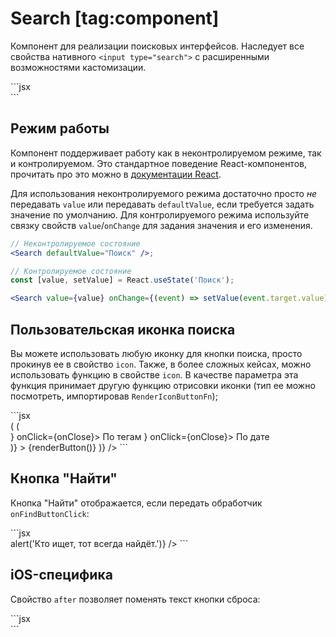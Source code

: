 <Overview group="utils">

# Search [tag:component]

Компонент для реализации поисковых интерфейсов. Наследует все свойства нативного `<input type="search">`
с расширенными возможностями кастомизации.

</Overview>

<Playground>
  ```jsx
  <Search />
  ```
</Playground>

## Режим работы

Компонент поддерживает работу как в неконтролируемом режиме, так и контролируемом. Это стандартное поведение
React-компонентов, прочитать про это можно в [документации React](https://react.dev/reference/react-dom/components/input#controlling-an-input-with-a-state-variable).

Для использования неконтролируемого режима достаточно просто _не_ передавать `value` или передавать `defaultValue`, если
требуется задать значение по умолчанию.
Для контролируемого режима используйте связку свойств `value`/`onChange` для задания значения и его изменения.

```jsx
// Неконтролируемое состояние
<Search defaultValue="Поиск" />;

// Контролируемое состояние
const [value, setValue] = React.useState('Поиск');

<Search value={value} onChange={(event) => setValue(event.target.value)} />;
```

## Пользовательская иконка поиска

Вы можете использовать любую иконку для кнопки поиска, просто прокинув ее в свойство `icon`.
Также, в более сложных кейсах, можно использовать функцию в свойстве `icon`.
В качестве параметра эта функция принимает другую функцию отрисовки иконки
(тип ее можно посмотреть, импортировав `RenderIconButtonFn`);

<Playground>
  ```jsx
  <Search
    defaultValue="value"
    icon={(renderButton) => (
      <Popover
        content={({ onClose }) => (
          <Div>
            <CellButton before={<Icon28TagOutline />} onClick={onClose}>
              По тегам
            </CellButton>
            <CellButton before={<Icon28CalendarOutline />} onClick={onClose}>
              По дате
            </CellButton>
          </Div>
        )}
      >
        {renderButton(<Icon24Filter />)}
      </Popover>
    )}
  />
  ```
</Playground>

## Кнопка "Найти"

Кнопка "Найти" отображается, если передать обработчик `onFindButtonClick`:

<Playground>
  ```jsx
  <Search defaultValue="Поиск" onFindButtonClick={() => alert('Кто ищет, тот всегда найдёт.')} />
  ```
</Playground>

## iOS-специфика

Свойство `after` позволяет поменять текст кнопки сброса:

<Playground>
  ```jsx
  <Search after="Сброс" />
  ```
</Playground>
